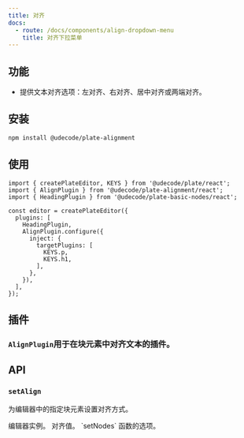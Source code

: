```yaml
---
title: 对齐
docs:
  - route: /docs/components/align-dropdown-menu
    title: 对齐下拉菜单
---
```


<ComponentPreview name="align-demo" />

<PackageInfo>

## 功能

- 提供文本对齐选项：左对齐、右对齐、居中对齐或两端对齐。

</PackageInfo>

## 安装

```bash
npm install @udecode/plate-alignment
```

## 使用

```tsx
import { createPlateEditor, KEYS } from '@udecode/plate/react';
import { AlignPlugin } from '@udecode/plate-alignment/react';
import { HeadingPlugin } from '@udecode/plate-basic-nodes/react';

const editor = createPlateEditor({
  plugins: [
    HeadingPlugin,
    AlignPlugin.configure({
      inject: {
        targetPlugins: [
          KEYS.p,
          KEYS.h1,
        ],
      },
    }),
  ],
});
```

## 插件

### `AlignPlugin`用于在块元素中对齐文本的插件。

## API

### `setAlign`

为编辑器中的指定块元素设置对齐方式。

<APIParameters>
<APIItem name="editor" type="PlateEditor">
编辑器实例。
</APIItem>
<APIItem name="options" type="object" optional>
<APISubList>
<APISubListItem parent="options" name="value" type="Alignment" optional>
对齐值。
</APISubListItem>
<APISubListItem parent="options" name="setNodesOptions" type="SetNodesOptions" optional>
`setNodes` 函数的选项。
</APISubListItem>

</APISubList>
</APIItem>
</APIParameters>

